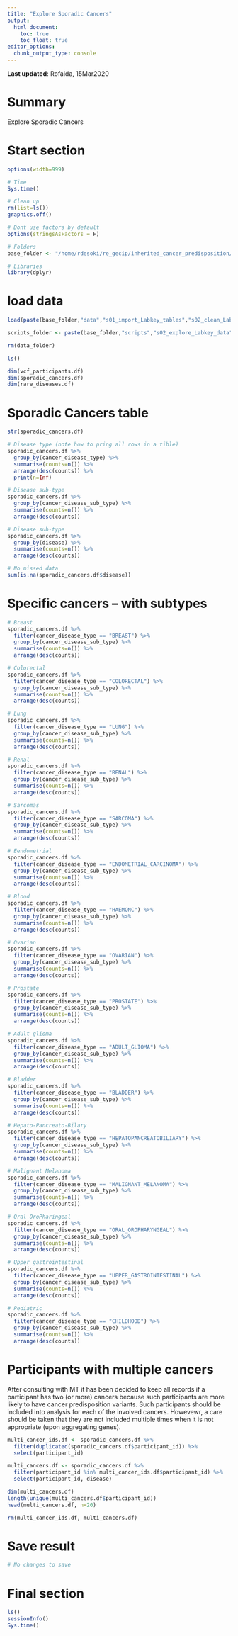 ```yaml
---
title: "Explore Sporadic Cancers"
output: 
  html_document:
    toc: true
    toc_float: true
editor_options: 
  chunk_output_type: console
---
```


**Last updated**: Rofaida, 15Mar2020  

# Summary  

Explore Sporadic Cancers

# Start section

<style>
pre{
  overflow-x: auto;
}
pre code{
  word-wrap: normal;
  white-space: pre;
}
</style>

```r
options(width=999)
```

```r

# Time
Sys.time()

# Clean up
rm(list=ls())
graphics.off()

# Dont use factors by default
options(stringsAsFactors = F)

# Folders
base_folder <- "/home/rdesoki/re_gecip/inherited_cancer_predisposition/rofaida/Rproject"

# Libraries
library(dplyr)

```

# load data  

```r

load(paste(base_folder,"data","s01_import_Labkey_tables","s02_clean_Labkey_tables.RData", sep="/"))

scripts_folder <- paste(base_folder,"scripts","s02_explore_Labkey_data",sep="/")

rm(data_folder)

ls()

dim(vcf_participants.df)
dim(sporadic_cancers.df)
dim(rare_diseases.df)

```

# Sporadic Cancers table  

```r

str(sporadic_cancers.df)

# Disease type (note how to pring all rows in a tible)
sporadic_cancers.df %>% 
  group_by(cancer_disease_type) %>% 
  summarise(counts=n()) %>% 
  arrange(desc(counts)) %>% 
  print(n=Inf)

# Disease sub-type
sporadic_cancers.df %>% 
  group_by(cancer_disease_sub_type) %>% 
  summarise(counts=n()) %>% 
  arrange(desc(counts)) 

# Disease sub-type
sporadic_cancers.df %>% 
  group_by(disease) %>% 
  summarise(counts=n()) %>% 
  arrange(desc(counts))

# No missed data
sum(is.na(sporadic_cancers.df$disease))

```

# Specific cancers -- with subtypes

```r

# Breast
sporadic_cancers.df %>% 
  filter(cancer_disease_type == "BREAST") %>% 
  group_by(cancer_disease_sub_type) %>% 
  summarise(counts=n()) %>% 
  arrange(desc(counts))

# Colorectal
sporadic_cancers.df %>% 
  filter(cancer_disease_type == "COLORECTAL") %>% 
  group_by(cancer_disease_sub_type) %>% 
  summarise(counts=n()) %>% 
  arrange(desc(counts))

# Lung
sporadic_cancers.df %>% 
  filter(cancer_disease_type == "LUNG") %>% 
  group_by(cancer_disease_sub_type) %>% 
  summarise(counts=n()) %>% 
  arrange(desc(counts))

# Renal
sporadic_cancers.df %>%
  filter(cancer_disease_type == "RENAL") %>%
  group_by(cancer_disease_sub_type) %>%
  summarise(counts=n()) %>%
  arrange(desc(counts))

# Sarcomas
sporadic_cancers.df %>% 
  filter(cancer_disease_type == "SARCOMA") %>% 
  group_by(cancer_disease_sub_type) %>% 
  summarise(counts=n()) %>% 
  arrange(desc(counts))

# Eendometrial
sporadic_cancers.df %>% 
  filter(cancer_disease_type == "ENDOMETRIAL_CARCINOMA") %>% 
  group_by(cancer_disease_sub_type) %>% 
  summarise(counts=n()) %>% 
  arrange(desc(counts))

# Blood
sporadic_cancers.df %>% 
  filter(cancer_disease_type == "HAEMONC") %>% 
  group_by(cancer_disease_sub_type) %>% 
  summarise(counts=n()) %>% 
  arrange(desc(counts))

# Ovarian
sporadic_cancers.df %>% 
  filter(cancer_disease_type == "OVARIAN") %>% 
  group_by(cancer_disease_sub_type) %>% 
  summarise(counts=n()) %>% 
  arrange(desc(counts))

# Prostate
sporadic_cancers.df %>% 
  filter(cancer_disease_type == "PROSTATE") %>% 
  group_by(cancer_disease_sub_type) %>% 
  summarise(counts=n()) %>% 
  arrange(desc(counts))

# Adult glioma
sporadic_cancers.df %>% 
  filter(cancer_disease_type == "ADULT_GLIOMA") %>% 
  group_by(cancer_disease_sub_type) %>% 
  summarise(counts=n()) %>% 
  arrange(desc(counts))

# Bladder
sporadic_cancers.df %>% 
  filter(cancer_disease_type == "BLADDER") %>% 
  group_by(cancer_disease_sub_type) %>% 
  summarise(counts=n()) %>% 
  arrange(desc(counts))

# Hepato-Pancreato-Bilary
sporadic_cancers.df %>% 
  filter(cancer_disease_type == "HEPATOPANCREATOBILIARY") %>% 
  group_by(cancer_disease_sub_type) %>% 
  summarise(counts=n()) %>% 
  arrange(desc(counts))

# Malignant Melanoma
sporadic_cancers.df %>% 
  filter(cancer_disease_type == "MALIGNANT_MELANOMA") %>% 
  group_by(cancer_disease_sub_type) %>% 
  summarise(counts=n()) %>% 
  arrange(desc(counts))

# Oral OroPharingeal
sporadic_cancers.df %>% 
  filter(cancer_disease_type == "ORAL_OROPHARYNGEAL") %>% 
  group_by(cancer_disease_sub_type) %>% 
  summarise(counts=n()) %>% 
  arrange(desc(counts))

# Upper gastrointestinal
sporadic_cancers.df %>% 
  filter(cancer_disease_type == "UPPER_GASTROINTESTINAL") %>% 
  group_by(cancer_disease_sub_type) %>% 
  summarise(counts=n()) %>% 
  arrange(desc(counts))

# Pediatric
sporadic_cancers.df %>% 
  filter(cancer_disease_type == "CHILDHOOD") %>% 
  group_by(cancer_disease_sub_type) %>% 
  summarise(counts=n()) %>% 
  arrange(desc(counts))

```

# Participants with multiple cancers    

After consulting with MT it has been decided to keep all records if a participant has two (or more) cancers because such participants are more likely to have cancer predisposition variants.  Such participants should be included into analysis for each of the involved cancers.  Howevewr, a care should be taken that they are not included multiple times when it is not appropriate (upon aggregating genes).  

```r

multi_cancer_ids.df <- sporadic_cancers.df %>% 
  filter(duplicated(sporadic_cancers.df$participant_id)) %>% 
  select(participant_id)

multi_cancers.df <- sporadic_cancers.df %>% 
  filter(participant_id %in% multi_cancer_ids.df$participant_id) %>% 
  select(participant_id, disease)

dim(multi_cancers.df)
length(unique(multi_cancers.df$participant_id))
head(multi_cancers.df, n=20)

rm(multi_cancer_ids.df, multi_cancers.df)

```

# Save  result

```r

# No changes to save

```

# Final section

```r

ls()
sessionInfo()
Sys.time()

```
